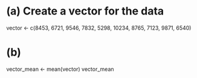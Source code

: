 # (a) Create a vector for the data
vector <- c(8453, 6721, 9546, 7832, 5298, 10234, 8765, 7123, 9871, 6540)

# (b) 
vector_mean <- mean(vector)
vector_mean
